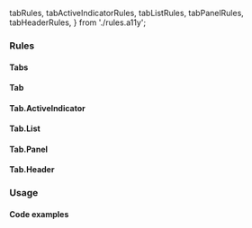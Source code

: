   tabRules,
  tabActiveIndicatorRules,
  tabListRules,
  tabPanelRules,
  tabHeaderRules,
} from './rules.a11y';

### Rules

#### Tabs

<AccessibilityList rules={rules} />

#### Tab

<AccessibilityList rules={tabRules} />

#### Tab.ActiveIndicator

<AccessibilityList rules={tabActiveIndicatorRules} />

#### Tab.List

<AccessibilityList rules={tabListRules} />

#### Tab.Panel

<AccessibilityList rules={tabPanelRules} />

#### Tab.Header

<AccessibilityList rules={tabHeaderRules} />

### Usage

#### Code examples
